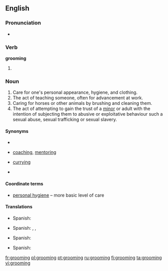 ==English==

===Pronunciation===
* {{rhymes|uːmɪŋ}}

===Verb===
'''grooming'''

# {{present participle of|[[groom]]}}

===Noun===
{{en-noun}}

# Care for one's personal appearance, hygiene, and clothing.
# The act of teaching someone, often for advancement at work.
# Caring for horses or other animals by brushing and cleaning them.
# The act of attempting to gain the trust of a [[minor]] or adult with the intention of subjecting them to abusive or exploitative behaviour such a sexual abuse, sexual trafficking or sexual slavery.

====Synonyms====
* {{sense|care for one's appearance}}
* {{sense|act of teaching}} [[coaching]], [[mentoring]]
* {{sense|caring for horses}} [[curry]]ing
* {{sense|attempting to gain the trust of a minor}}

====Coordinate terms====
* {{sense|care for one's appearance}} [[personal hygiene]] – more basic level of care

====Translations====

{{trans-top|care for one's appearance}}
* Spanish: {{t-|es|arreglo|m}}
{{trans-mid}}
{{trans-bottom}}

{{trans-top|act of teaching}}
* Spanish: {{t-|es|adiestramiento|m}}, {{t+|es|entrenamiento|m}}, {{t|es|capacitación|f}}
{{trans-mid}}
{{trans-bottom}}

{{trans-top|caring for horses}}
* Spanish: {{t|es|acicaladura|f}}
{{trans-mid}}
{{trans-bottom}}

{{trans-top|attempting to gain the trust of a minor}}
* Spanish: {{qualifier|Mexico}} {{t|es|sonsaque|m}}
{{trans-mid}}
{{trans-bottom}}

[[fr:grooming]]
[[pl:grooming]]
[[pt:grooming]]
[[ru:grooming]]
[[fi:grooming]]
[[ta:grooming]]
[[vi:grooming]]